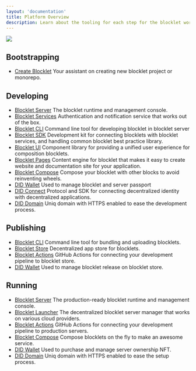 ```yaml
---
layout: 'documentation'
title: Platform Overview
description: Learn about the tooling for each step for the blocklet workflow
---
```


![](./images/overview.png)

## Bootstrapping

- [Create Blocklet](https://createblocklet.dev) Your assistant on creating new blocklet project or monorepo.

## Developing

- [Blocklet Server](/) The blocklet runtime and management console.
- [Blocklet Services](/reference/blocklet-service) Authentication and notification service that works out of the box.
- [Blocklet CLI](/reference/blocklet-cli) Command line tool for developing blocklet in blocklet server
- [Blocklet SDK](/reference/blocklet-sdk) Development kit for connecting blocklets with blocklet services, and handling common blocklet best practice library.
- [Blocklet UI](/reference/blocklet-ui) Component library for providing a unified user experience for composition blocklets.
- [Blocklet Pages](https://pages.blocklet.io) Content engine for blocklet that makes it easy to create website and documentation site for your application.
- [Blocklet Compose](/) Compose your blocklet with other blocks to avoid reinventing wheels.
- [DID Wallet](https://didwallet.io) Used to manage blocklet and server passport
- [DID Connect](https://didconnect.io) Protocol and SDK for connecting decentralized identity with decentralized applications.
- [DID Domain](https://domain.didlags.org) Uniq domain with HTTPS enabled to ease the development process.

## Publishing

- [Blocklet CLI](/reference/blocklet-cli) Command line tool for bundling and uploading blocklets.
- [Blocklet Store](https://store.blocklet.dev) Decentralized app store for blocklets.
- [Blocklet Actions](/reference/blocklet-actions) GitHub Actions for connecting your development pipeline to blocklet store.
- [DID Wallet](https://didwallet.io) Used to manage blocklet release on blocklet store.

## Running

- [Blocklet Server](/) The production-ready blocklet runtime and management console.
- [Blocklet Launcher](https://launcher.arcblock.io) The decentralized blocklet server manager that works on various cloud providers.
- [Blocklet Actions](/) GitHub Actions for connecting your development pipeline to production servers.
- [Blocklet Compose](/) Compose blocklets on the fly to make an awesome service.
- [DID Wallet](https://didwallet.io) Used to purchase and manage server ownership NFT.
- [DID Domain](https://domain.didlags.org) Uniq domain with HTTPS enabled to ease the setup process.
